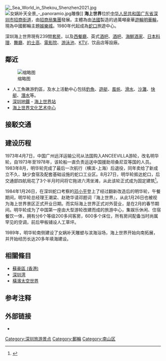 {{Coord|22.486|113.912|display=title}}
[[File:_Sea_World_in_Shekou_Shenzhen2021.jpg|thumb]]
[[File:女娲补天全景_-_panoramio.jpg|thumb]]雕像]]
'''海上世界'''位於[[中華人民共和國|中华人民共和国]][[广东省|广东省]][[深圳市|深圳市]][[招商街道|招商街道]]，由[[招商局集團|招商局集團]]發展。主體為由[[法國|法國]]製造的過萬噸豪華[[遊輪|遊輪]][[明華輪|明華輪]]，現為中國郵輪主題[[娛樂城|娛樂城]]。1980年代起成為[[蛇口|蛇口]]旅遊中心。

深圳海上世界現有239間[[套房|套房]]，以及[[西餐廳|西餐廳]]、英式[[酒吧|酒吧]]、[[酒吧|酒吧]]、[[海鮮酒家|海鮮酒家]]、[[日本料理|日本料理]]、[[舞廳|舞廳]]、[[的士高|的士高]]、[[電影院|電影院]]、[[游泳池|游泳池]]、[[KTV|KTV]]、饮品店等設廠。

== 鄰近 ==
[[File:Vivo海上世界旗舰店.jpg|缩略图]]
* 人工魚礁游釣區，及水上活動中心包括[[釣魚|釣魚]]、[[遊艇|遊艇]]、[[風帆|風帆]]、[[滑水|滑水]]、[[沙灘|沙灘]]、[[快艇|快艇]]、[[潛水|潛水]]等。
* [[深圳地鐵|深圳地鐵]] - [[海上世界站|海上世界站]]
* [[海上世界文化艺术中心|海上世界文化艺术中心]]

==接駁交通==
{{深圳巴士路线简单列表|37|M519|M527|车站名=海上世界公交接驳站}}
{{深圳巴士路线简单列表|113|122|204|226|331|332|M105|M106|M133|M371|M400|M409|M430|M448|M493|N4|车站名=海上世界地铁站}}
{{深圳巴士路线简单列表|122|车站名=海上世界}}

==建设历程==
1973年4月7日，中国广州远洋运输公司从法国购入ANCEEVILLA游轮，改名明华轮，自1973年至1978年，该轮船一直负责运送中国援助坦桑尼亚等国的人员。1983年8月，明华轮完成了最后一次航行（横滨-上海）后退役，同年卖给了新成立不久、缺少食宿及配套基础设施的蛇口工业区。8月27日，明华轮抵达蛇口，后交通部四航局花了3个半月时间将它拖进六湾坐滩，从此该轮正式成为固定建筑<ref name="彭庆元">{{cite book|title=改革试管：蛇口|accessdate=2021-02-07|isbn=9787550728493|author=彭庆元|publisher=海天出版社|date=2020-8}}</ref>。

1984年1月26日，在深圳蛇口考察的[[邓小平|邓小平]]登上了经过翻新改造后的明华轮，午餐期间，明华轮总经理王潮梁、赵艳华请邓题词『海上世界』，从此1月26日也被视为海上世界景区正式开业日期。而实际海上世界正式对外营业，是在2月的春节期间。明华轮成为了中国第一座由大型游轮改建而成的旅游中心，集娱乐休闲、住宿餐饮一体，拥有分6个等级200多间客房，600多个床位，所有房间配备当时尚属罕见的空调，前后甲板铺设人工草坪。

1989年，明华轮南侧建设了女娲补天雕塑与滨海浴场，海上世界开始向南拓展，并开始经历长达20多年填海建设。

== 相關條目 ==
* [[蘇豪區_(香港)|蘇豪區 (香港)]]
*[[深圳湾|深圳湾]]
*[[橫濱太空世界|橫濱太空世界]]

== 参考注释 ==
{{reflist}}

== 外部链接 ==
* {{Official website|http://www.seaworldchina.com}}

[[Category:深圳旅游景点|Category:深圳旅游景点]]
[[Category:郵輪|Category:郵輪]]
[[Category:南山区|Category:南山区]]